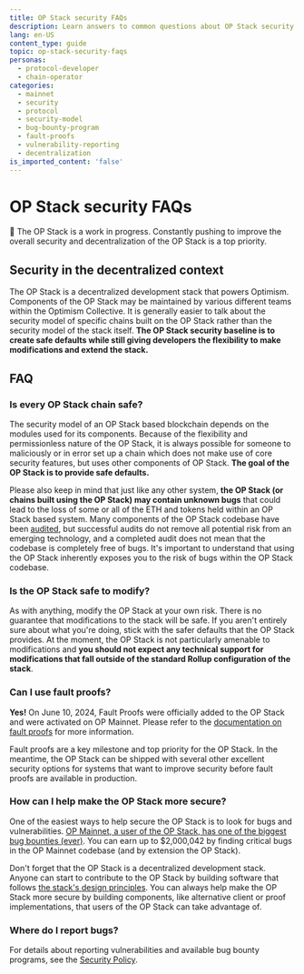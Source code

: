 ```yaml
---
title: OP Stack security FAQs
description: Learn answers to common questions about OP Stack security.
lang: en-US
content_type: guide
topic: op-stack-security-faqs
personas:
  - protocol-developer
  - chain-operator
categories:
  - mainnet
  - security
  - protocol
  - security-model
  - bug-bounty-program
  - fault-proofs
  - vulnerability-reporting
  - decentralization
is_imported_content: 'false'
---
```



# OP Stack security FAQs

<Callout type="warning">
  🚧 The OP Stack is a work in progress. Constantly pushing to improve the overall security and decentralization of the OP Stack is a top priority.
</Callout>

## Security in the decentralized context

The OP Stack is a decentralized development stack that powers Optimism. Components of the OP Stack may be maintained by various different teams within the Optimism Collective. It is generally easier to talk about the security model of specific chains built on the OP Stack rather than the security model of the stack itself. **The OP Stack security baseline is to create safe defaults while still giving developers the flexibility to make modifications and extend the stack.**

## FAQ

### Is every OP Stack chain safe?

The security model of an OP Stack based blockchain depends on the modules used for its components. Because of the flexibility and permissionless nature of the OP Stack, it is always possible for someone to maliciously or in error set up a chain which does not make use of core security features, but uses other components of OP Stack. **The goal of the OP Stack is to provide safe defaults.**

Please also keep in mind that just like any other system, **the OP Stack (or chains built using the OP Stack) may contain unknown bugs**  that could lead to the loss of some or all of the ETH and tokens held within an OP Stack based system.
Many components of the OP Stack codebase have been [audited](https://github.com/ethereum-optimism/optimism/tree/v1.1.4/technical-documents/security-reviews), but successful audits do not remove all potential risk from an emerging technology, and a completed audit does not mean that the codebase is completely free of bugs.
It's important to understand that using the OP Stack inherently exposes you to the risk of bugs within the OP Stack codebase.

### Is the OP Stack safe to modify?

As with anything, modify the OP Stack at your own risk. There is no guarantee that modifications to the stack will be safe. If you aren't entirely sure about what you're doing, stick with the safer defaults that the OP Stack provides. At the moment, the OP Stack is not particularly amenable to modifications and **you should not expect any technical support for modifications that fall outside of the standard Rollup configuration of the stack**.

### Can I use fault proofs?

**Yes!** On June 10, 2024, Fault Proofs were officially added to the OP Stack and were activated on OP Mainnet. Please refer to the [documentation on fault proofs](/stack/fault-proofs/explainer) for more information.

Fault proofs are a key milestone and top priority for the OP Stack. In the meantime, the OP Stack can be shipped with several other excellent security options for systems that want to improve security before fault proofs are available in production.

### How can I help make the OP Stack more secure?

One of the easiest ways to help secure the OP Stack is to look for bugs and vulnerabilities. [OP Mainnet, a user of the OP Stack, has one of the biggest bug bounties (ever)](https://immunefi.com/bounty/optimism/). You can earn up to $2,000,042 by finding critical bugs in the OP Mainnet codebase (and by extension the OP Stack).

Don't forget that the OP Stack is a decentralized development stack. Anyone can start to contribute to the OP Stack by building software that follows [the stack's design principles](/stack/design-principles). You can always help make the OP Stack more secure by building components, like alternative client or proof implementations, that users of the OP Stack can take advantage of.

### Where do I report bugs?

For details about reporting vulnerabilities and available bug bounty programs, see the [Security Policy](/stack/security/security-policy).
